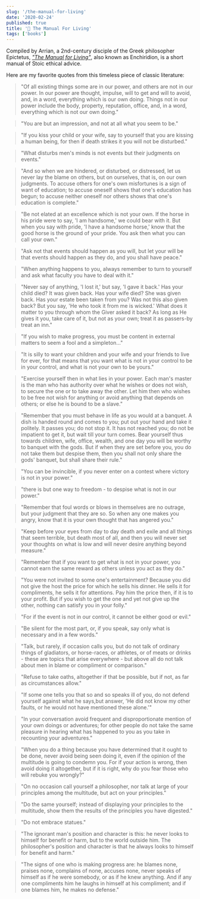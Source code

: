 ```yaml
---
slug: '/the-manual-for-living'
date: '2020-02-24'
published: true
title: '📖 The Manual For Living'
tags: ['books']
---
```


Compiled by Arrian, a 2nd-century disciple of the Greek philosopher Epictetus, _<a href='http://amzn.eu/4wGNBT7' target='_blank'>"The Manual for Living"</a>_, also known as Enchiridion, is a short manual of Stoic ethical advice.

Here are my favorite quotes from this timeless piece of classic literature:

> "Of all existing things some are in our power, and others are not in our power. In our power are thought, impulse, will to get and will to avoid, and, in a word, everything which is our own doing. Things not in our power include the body, property, reputation, office, and, in a word, everything which is not our own doing."

> "You are but an impression, and not at all what you seem to be."

> "If you kiss your child or your wife, say to yourself that you are kissing a human being, for then if death strikes it you will not be disturbed."

> "What disturbs men's minds is not events but their judgments on events."

> "And so when we are hindered, or disturbed, or distressed, let us never lay the blame on others, but on ourselves, that is, on our own judgments. To accuse others for one's own misfortunes is a sign of want of education; to accuse oneself shows that one's education has begun; to accuse neither oneself nor others shows that one's education is complete."

> "Be not elated at an excellence which is not your own. If the horse in his pride were to say, 'I am handsome,' we could bear with it. But when you say with pride, 'I have a handsome horse,' know that the good horse is the ground of your pride. You ask then what you can call your own."

> "Ask not that events should happen as you will, but let your will be that events should happen as they do, and you shall have peace."

> "When anything happens to you, always remember to turn to yourself and ask what faculty you have to deal with it."

> "Never say of anything, 'I lost it,' but say, 'I gave it back.' Has your child died? It was given back. Has your wife died? She was given back. Has your estate been taken from you? Was not this also given back? But you say, 'He who took it from me is wicked.' What does it matter to you through whom the Giver asked it back? As long as He gives it you, take care of it, but not as your own; treat it as passers-by treat an inn."

> "If you wish to make progress, you must be content in external matters to seem a fool and a simpleton..."

> "It is silly to want your children and your wife and your friends to live for ever, for that means that you want what is not in your control to be in your control, and what is not your own to be yours."

> "Exercise yourself then in what lies in your power. Each man's master is the man who has authority over what he wishes or does not wish, to secure the one or to take away the other. Let him then who wishes to be free not wish for anything or avoid anything that depends on others; or else he is bound to be a slave."

> "Remember that you must behave in life as you would at a banquet. A dish is handed round and comes to you; put out your hand and take it politely. It passes you; do not stop it. It has not reached you; do not be impatient to get it, but wait till your turn comes. Bear yourself thus towards children, wife, office, wealth, and one day you will be worthy to banquet with the gods. But if when they are set before you, you do not take them but despise them, then you shall not only share the gods' banquet, but shall share their rule."

> "You can be invincible, if you never enter on a contest where victory is not in your power."

> "there is but one way to freedom - to despise what is not in our power."

> "Remember that foul words or blows in themselves are no outrage, but your judgment that they are so. So when any one makes you angry, know that it is your own thought that has angered you."

> "Keep before your eyes from day to day death and exile and all things that seem terrible, but death most of all, and then you will never set your thoughts on what is low and will never desire anything beyond measure."

> "Remember that if you want to get what is not in your power, you cannot earn the same reward as others unless you act as they do."

> "You were not invited to some one's entertainment? Because you did not give the host the price for which he sells his dinner. He sells it for compliments, he sells it for attentions. Pay him the price then, if it is to your profit. But if you wish to get the one and yet not give up the other, nothing can satisfy you in your folly."

> "For if the event is not in our control, it cannot be either good or evil."

> "Be silent for the most part, or, if you speak, say only what is necessary and in a few words."

> "Talk, but rarely, if occasion calls you, but do not talk of ordinary things of gladiators, or horse-races, or athletes, or of meats or drinks - these are topics that arise everywhere - but above all do not talk about men in blame or compliment or comparison."

> "Refuse to take oaths, altogether if that be possible, but if not, as far as circumstances allow."

> "If some one tells you that so and so speaks ill of you, do not defend yourself against what he says,but answer, 'He did not know my other faults, or he would not have mentioned these alone.'"

> "In your conversation avoid frequent and disproportionate mention of your own doings or adventures; for other people do not take the same pleasure in hearing what has happened to you as you take in recounting your adventures."

> "When you do a thing because you have determined that it ought to be done, never avoid being seen doing it, even if the opinion of the multitude is going to condemn you. For if your action is wrong, then avoid doing it altogether, but if it is right, why do you fear those who will rebuke you wrongly?"

> "On no occasion call yourself a philosopher, nor talk at large of your principles among the multitude, but act on your principles."

> "Do the same yourself; instead of displaying your principles to the multitude, show them the results of the principles you have digested."

> "Do not embrace statues."

> "The ignorant man's position and character is this: he never looks to himself for benefit or harm, but to the world outside him. The philosopher's position and character is that he always looks to himself for benefit and harm."

> "The signs of one who is making progress are: he blames none, praises none, complains of none, accuses none, never speaks of himself as if he were somebody, or as if he knew anything. And if any one compliments him he laughs in himself at his compliment; and if one blames him, he makes no defense."

